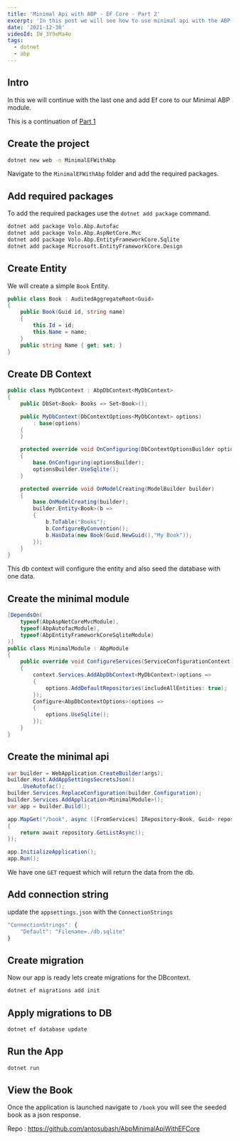 ```yaml
---
title: 'Minimal Api with ABP - EF Core - Part 2'
excerpt: 'In this post we will see how to use minimal api with the ABP application and configure EF core.'
date: '2021-12-30'
videoId: IW_3Y9eMa4o
tags:
  - dotnet
  - abp
---
```


<YoutubeVideo videoId={props.videoId} />

<TOCInline toc={props.toc} asDisclosure />

## Intro

In this we will continue with the last one and add Ef core to our Minimal ABP module.

This is a continuation of [Part 1](https://blog.antosubash.com/posts/abp-with-minimal-api-p1)

## Create the project

```bash
dotnet new web -n MinimalEFWithAbp
```

Navigate to the `MinimalEFWithAbp` folder and add the required packages.

## Add required packages

To add the required packages use the `dotnet add package` command.

```bash
dotnet add package Volo.Abp.Autofac
dotnet add package Volo.Abp.AspNetCore.Mvc
dotnet add package Volo.Abp.EntityFrameworkCore.Sqlite
dotnet add package Microsoft.EntityFrameworkCore.Design
```

## Create Entity

We will create a simple `Book` Entity.

```cs
public class Book : AuditedAggregateRoot<Guid>
{
    public Book(Guid id, string name)
    {
        this.Id = id;
        this.Name = name;
    }
    public string Name { get; set; }
}
```

## Create DB Context

```cs
public class MyDbContext : AbpDbContext<MyDbContext>
{
    public DbSet<Book> Books => Set<Book>();

    public MyDbContext(DbContextOptions<MyDbContext> options)
        : base(options)
    {
    }

    protected override void OnConfiguring(DbContextOptionsBuilder optionsBuilder)
    {
        base.OnConfiguring(optionsBuilder);
        optionsBuilder.UseSqlite();
    }

    protected override void OnModelCreating(ModelBuilder builder)
    {
        base.OnModelCreating(builder);
        builder.Entity<Book>(b =>
        {
            b.ToTable("Books");
            b.ConfigureByConvention();
            b.HasData(new Book(Guid.NewGuid(),"My Book"));
        });
    }
}
```

This db context will configure the entity and also seed the database with one data.

## Create the minimal module

```cs
[DependsOn(
    typeof(AbpAspNetCoreMvcModule),
    typeof(AbpAutofacModule),
    typeof(AbpEntityFrameworkCoreSqliteModule)
)]
public class MinimalModule : AbpModule
{
    public override void ConfigureServices(ServiceConfigurationContext context)
    {
        context.Services.AddAbpDbContext<MyDbContext>(options =>
        {
            options.AddDefaultRepositories(includeAllEntities: true);
        });
        Configure<AbpDbContextOptions>(options =>
        {
            options.UseSqlite();
        });
    }
}
```

## Create the minimal api

```cs
var builder = WebApplication.CreateBuilder(args);
builder.Host.AddAppSettingsSecretsJson()
    .UseAutofac();
builder.Services.ReplaceConfiguration(builder.Configuration);
builder.Services.AddApplication<MinimalModule>();
var app = builder.Build();

app.MapGet("/book", async ([FromServices] IRepository<Book, Guid> repository) =>
{
    return await repository.GetListAsync();
});

app.InitializeApplication();
app.Run();
```

We have one `GET` request which will return the data from the db.

## Add connection string

update the `appsettings.json` with the `ConnectionStrings`

```js
"ConnectionStrings": {
    "Default": "Filename=./db.sqlite"
}
```

## Create migration

Now our app is ready lets create migrations for the DBcontext.

```bash
dotnet ef migrations add init
```

## Apply migrations to DB

```bash
dotnet ef database update
```

## Run the App

```bash
dotnet run
```

## View the Book

Once the application is launched navigate to `/book` you will see the seeded book as a json response.

Repo : https://github.com/antosubash/AbpMinimalApiWithEFCore
